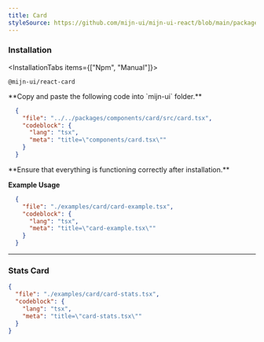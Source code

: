 ```yaml
---
title: Card
styleSource: https://github.com/mijn-ui/mijn-ui-react/blob/main/packages/theme/src/components/card.ts
---
```



<ComponentPreview>
  <CardExample />
</ComponentPreview>

### Installation

<InstallationTabs items={["Npm", "Manual"]}>
  <InstallationTabsContent value="Npm">
  ```package-install
  @mijn-ui/react-card
  ```
  </InstallationTabsContent>
  <InstallationTabsContent value="Manual">
  <Steps>
  <Step>
  **Copy and paste the following code into `mijn-ui` folder.**

  ```json doc-gen:file
    {
      "file": "../../packages/components/card/src/card.tsx",
      "codeblock": {
        "lang": "tsx",
        "meta": "title=\"components/card.tsx\""
      }
    }
  ```
  </Step>
  
  <Step>
  **Ensure that everything is functioning correctly after installation.**
  </Step>
</Steps>
</InstallationTabsContent>
</InstallationTabs>

**Example Usage**

```json doc-gen:file
  {
    "file": "./examples/card/card-example.tsx",
    "codeblock": {
      "lang": "tsx",
      "meta": "title=\"card-example.tsx\""
    }
  }
```

---

### Stats Card

<ComponentPreview>
  <StatsCardExample />
</ComponentPreview>

```json doc-gen:file
{
  "file": "./examples/card/card-stats.tsx",
  "codeblock": {
    "lang": "tsx",
    "meta": "title=\"card-stats.tsx\""
  }
}
```

